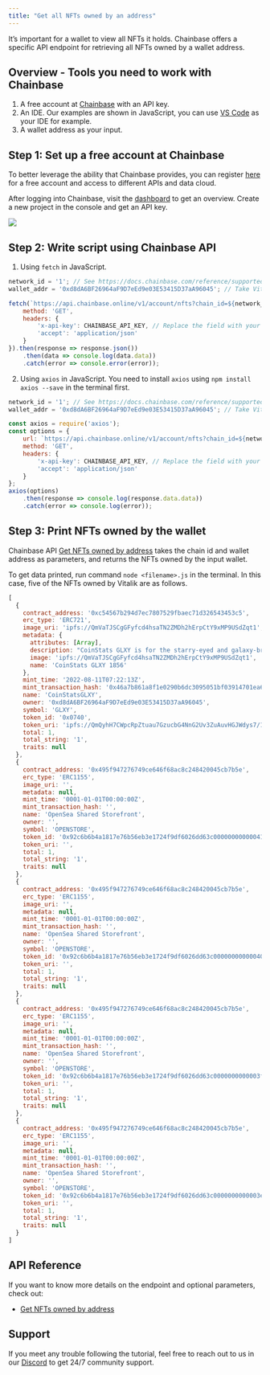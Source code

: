 ```yaml
---
title: "Get all NFTs owned by an address"
---
```


It’s important for a wallet to view all NFTs it holds. Chainbase offers a specific API endpoint for retrieving all NFTs owned by a wallet address.

## Overview - Tools you need to work with Chainbase

1. A free account at [Chainbase](https://www.chainbase.com) with an API key.
2. An IDE. Our examples are shown in JavaScript, you can use [VS Code](https://code.visualstudio.com/) as your IDE for example.
3. A wallet address as your input.

## Step 1: Set up a free account at Chainbase

To better leverage the ability that Chainbase provides, you can register [here](http://www.chainbase.com/register) for a free account and access to different APIs and data cloud.

After logging into Chainbase, visit the [dashboard](https://console.chainbase.com/) to get an overview. Create a new project in the console and get an API key.

![](https://files.readme.io/747aea7-image.png)

## Step 2: Write script using Chainbase API

1. Using `fetch` in JavaScript.

```jsx
network_id = '1'; // See https://docs.chainbase.com/reference/supported-chains to get the id of different chains.
wallet_addr = '0xd8dA6BF26964aF9D7eEd9e03E53415D37aA96045'; // Take Vitalik's wallet address as an example.

fetch(`https://api.chainbase.online/v1/account/nfts?chain_id=${network_id}&address=${wallet_addr}&page=1&limit=5`, {
    method: 'GET',
    headers: {
        'x-api-key': CHAINBASE_API_KEY, // Replace the field with your API key.
        'accept': 'application/json'
    }
}).then(response => response.json())
    .then(data => console.log(data.data))
    .catch(error => console.error(error));
```

2. Using `axios` in JavaScript. You need to install `axios` using `npm install axios --save` in the terminal first.

```jsx
network_id = '1'; // See https://docs.chainbase.com/reference/supported-chains to get the id of different chains.
wallet_addr = '0xd8dA6BF26964aF9D7eEd9e03E53415D37aA96045'; // Take Vitalik's wallet address as an example.

const axios = require('axios');
const options = {
    url: `https://api.chainbase.online/v1/account/nfts?chain_id=${network_id}&address=${wallet_addr}&page=1&limit=5`,
    method: 'GET',
    headers: {
        'x-api-key': CHAINBASE_API_KEY, // Replace the field with your API key.
        'accept': 'application/json'
    }
};
axios(options)
    .then(response => console.log(response.data.data))
    .catch(error => console.log(error));
```

## Step 3: Print NFTs owned by the wallet

Chainbase API [Get NFTs owned by address](/api-reference/web3-api/balance/nft-balances/get-nfts-owned-by-address) takes the chain id and wallet address as parameters, and returns the NFTs owned by the input wallet.

To get data printed, run command `node <filename>.js` in the terminal. In this case, five of the NFTs owned by Vitalik are as follows.

```jsx
[
  {
    contract_address: '0xc54567b294d7ec7807529fbaec71d326543453c5',
    erc_type: 'ERC721',
    image_uri: 'ipfs://QmVaTJSCgGFyfcd4hsaTN2ZMDh2hErpCtY9xMP9USdZqt1',
    metadata: {
      attributes: [Array],
      description: "CoinStats GLXY is for the starry-eyed and galaxy-brained. It's for those whose spaceship has landed on CoinStats planet, who appreciate the mysterious glow the cosmic entities on our orbit give off. Enjoy the kitsch!",
      image: 'ipfs://QmVaTJSCgGFyfcd4hsaTN2ZMDh2hErpCtY9xMP9USdZqt1',
      name: 'CoinStats GLXY 1856'
    },
    mint_time: '2022-08-11T07:22:13Z',
    mint_transaction_hash: '0x46a7b861a8f1e0290b6dc3095051bf03914701ea6b0a065455273c61fb6b3861',
    name: 'CoinStatsGLXY',
    owner: '0xd8dA6BF26964aF9D7eEd9e03E53415D37aA96045',
    symbol: 'GLXY',
    token_id: '0x0740',
    token_uri: 'ipfs://QmQyhH7CWpcRpZtuau7GzucbG4NnG2Uv3ZuAuvHGJWdys7/1856.json',
    total: 1,
    total_string: '1',
    traits: null
  },
  {
    contract_address: '0x495f947276749ce646f68ac8c248420045cb7b5e',
    erc_type: 'ERC1155',
    image_uri: '',
    metadata: null,
    mint_time: '0001-01-01T00:00:00Z',
    mint_transaction_hash: '',
    name: 'OpenSea Shared Storefront',
    owner: '',
    symbol: 'OPENSTORE',
    token_id: '0x92c6b6b4a1817e76b56eb3e1724f9df6026dd63c000000000000410000000006',
    token_uri: '',
    total: 1,
    total_string: '1',
    traits: null
  },
  {
    contract_address: '0x495f947276749ce646f68ac8c248420045cb7b5e',
    erc_type: 'ERC1155',
    image_uri: '',
    metadata: null,
    mint_time: '0001-01-01T00:00:00Z',
    mint_transaction_hash: '',
    name: 'OpenSea Shared Storefront',
    owner: '',
    symbol: 'OPENSTORE',
    token_id: '0x92c6b6b4a1817e76b56eb3e1724f9df6026dd63c000000000000400000000006',
    token_uri: '',
    total: 1,
    total_string: '1',
    traits: null
  },
  {
    contract_address: '0x495f947276749ce646f68ac8c248420045cb7b5e',
    erc_type: 'ERC1155',
    image_uri: '',
    metadata: null,
    mint_time: '0001-01-01T00:00:00Z',
    mint_transaction_hash: '',
    name: 'OpenSea Shared Storefront',
    owner: '',
    symbol: 'OPENSTORE',
    token_id: '0x92c6b6b4a1817e76b56eb3e1724f9df6026dd63c0000000000003f0000000006',
    token_uri: '',
    total: 1,
    total_string: '1',
    traits: null
  },
  {
    contract_address: '0x495f947276749ce646f68ac8c248420045cb7b5e',
    erc_type: 'ERC1155',
    image_uri: '',
    metadata: null,
    mint_time: '0001-01-01T00:00:00Z',
    mint_transaction_hash: '',
    name: 'OpenSea Shared Storefront',
    owner: '',
    symbol: 'OPENSTORE',
    token_id: '0x92c6b6b4a1817e76b56eb3e1724f9df6026dd63c0000000000003e0000000006',
    token_uri: '',
    total: 1,
    total_string: '1',
    traits: null
  }
]
```

## API Reference

If you want to know more details on the endpoint and optional parameters, check out:

- [Get NFTs owned by address](/api-reference/web3-api/balance/nft-balances/get-nfts-owned-by-address)

## Support

If you meet any trouble following the tutorial, feel free to reach out to us in our [Discord](https://chainbase.com/discord) to get 24/7 community support.
